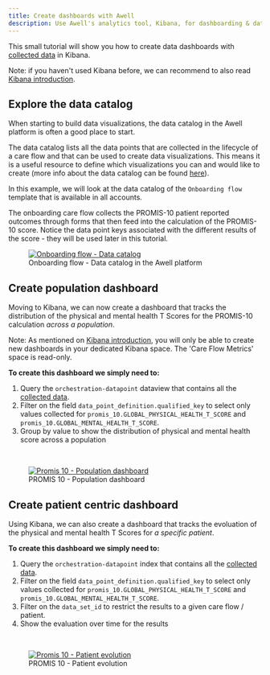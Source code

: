 ```yaml
---
title: Create dashboards with Awell
description: Use Awell's analytics tool, Kibana, for dashboarding & data visualization
---
```


This small tutorial will show you how to create data dashboards with [collected data](https://developers.awellhealth.com/awell-orchestration/docs/data/data-repository#collected-data) in Kibana.

Note: if you haven't used Kibana before, we can recommend to also read [Kibana introduction](https://developers.awellhealth.com/awell-orchestration/docs/data/kibana/introduction).

## Explore the data catalog

When starting to build data visualizations, the data catalog in the Awell platform is often a good place to start.

The data catalog lists all the data points that are collected in the lifecycle of a care flow and that can be used to create data visualizations. This means it is a useful resource to define which visualizations you can and would like to create (more info about the data catalog can be found [here](https://help.awellhealth.com/en/articles/4791428-data-catalog)).

In this example, we will look at the data catalog of the `Onboarding flow` template that is available in all accounts.

The onboarding care flow collects the PROMIS-10 patient reported outcomes through forms that then feed into the calculation of the PROMIS-10 score. Notice the data point keys associated with the different results of the score - they will be used later in this tutorial.

<figure className="w-full flex flex-col justify-center text-center relative">
  <a
    href="https://res.cloudinary.com/da7x4rzl4/image/upload/v1670507794/Developer%20portal/Dashboards_tutorial_-_data_catalog.png"
    target="_blank"
    className="custom-link"
  >
    <img
      src="https://res.cloudinary.com/da7x4rzl4/image/upload/v1670507794/Developer%20portal/Dashboards_tutorial_-_data_catalog.png"
      alt="Onboarding flow - Data catalog"
      className="mx-auto"
    />
  </a>
  <figcaption className="pt-2 dark:text-slate-400">
    Onboarding flow - Data catalog in the Awell platform
  </figcaption>
</figure>

## Create population dashboard

Moving to Kibana, we can now create a dashboard that tracks the distribution of the physical and mental health T Scores for the PROMIS-10 calculation _across a population_.

Note: As mentioned on [Kibana introduction](https://developers.awellhealth.com/awell-orchestration/docs/data/kibana/introduction), you will only be able to create new dashboards in your dedicated Kibana space. The 'Care Flow Metrics' space is read-only.

**To create this dashboard we simply need to:**

1. Query the `orchestration-datapoint` dataview that contains all the [collected data](https://developers.awellhealth.com/awell-orchestration/docs/data/data-repository#collected-data).
2. Filter on the field `data_point_definition.qualified_key` to select only values collected for `promis_10.GLOBAL_PHYSICAL_HEALTH_T_SCORE` and `promis_10.GLOBAL_MENTAL_HEALTH_T_SCORE`.
3. Group by value to show the distribution of physical and mental health score across a population

<br />

<figure className="w-full flex flex-col justify-center text-center relative">
  <a
    href="https://res.cloudinary.com/da7x4rzl4/image/upload/v1670507794/Developer%20portal/Dashboards_tutorial_-_population_dashboard.png"
    target="_blank"
    className="custom-link"
  >
    <img
      src="https://res.cloudinary.com/da7x4rzl4/image/upload/v1670507794/Developer%20portal/Dashboards_tutorial_-_population_dashboard.png"
      alt="Promis 10 - Population dashboard"
      className="mx-auto"
    />
  </a>
  <figcaption className="pt-2 dark:text-slate-400">
    PROMIS 10 - Population dashboard
  </figcaption>
</figure>

## Create patient centric dashboard

Using Kibana, we can also create a dashboard that tracks the evoluation of the physical and mental health T Scores for _a specific patient_.

**To create this dashboard we simply need to:**

1. Query the `orchestration-datapoint` index that contains all the [collected data](https://developers.awellhealth.com/awell-orchestration/docs/data/data-repository#collected-data).
2. Filter on the field `data_point_definition.qualified_key` to select only values collected for `promis_10.GLOBAL_PHYSICAL_HEALTH_T_SCORE` and `promis_10.GLOBAL_MENTAL_HEALTH_T_SCORE`.
3. Filter on the `data_set_id` to restrict the results to a given care flow / patient.
4. Show the evaluation over time for the results

<br />

<figure className="w-full flex flex-col justify-center text-center relative">
  <a
    href="https://res.cloudinary.com/da7x4rzl4/image/upload/v1670507794/Developer%20portal/Dashboards_tutorial_-_patient_evolution_dashboard.png"
    target="_blank"
    className="custom-link"
  >
    <img
      src="https://res.cloudinary.com/da7x4rzl4/image/upload/v1670507794/Developer%20portal/Dashboards_tutorial_-_patient_evolution_dashboard.png"
      alt="Promis 10 - Patient evolution"
      className="mx-auto"
    />
  </a>
  <figcaption className="dark:text-slate-400">
    PROMIS 10 - Patient evolution
  </figcaption>
</figure>
